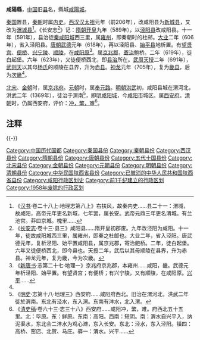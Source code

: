 {{Dablink|西汉时在今内蒙古自治区包头市境内设置的'''咸阳县'''，参见[[咸阳县_(西汉)|咸阳县 (西汉)]]。}}
'''咸陽縣'''，[[中国|中国]]旧[[县|县]]名，縣城[[明咸陽城|咸陽城]]。

[[秦国|秦国]]置县，[[秦朝|秦朝]]时属[[内史_(秦汉行政区)|内史]]。[[西汉|西汉]][[汉太祖|汉太祖]]元年（前206年），改咸阳县为[[新城县_(西汉)|新城县]]，又改为[[渭城县|渭城县]]<ref>《[[汉书|汉书]]·卷二十八上·地理志第八上》右扶风，故秦内史......县二十一：渭城，故咸阳，高帝元年更名新城，七年罢，属长安。武帝元鼎三年更名渭城。有兰池宫。莽曰京城。槐里......</ref>。《长安志<ref name="a1">《[[长安志|长安志]]·卷十三·县三》咸阳县......隋开皇初郡废。九年改泾阳为咸阳。十一年，徒故咸阳城西三里，属雍州，即秦之杜邮也。大业二年，省入泾阳。唐武德元年，复析泾阳、始平置咸阳县，属京兆郡，寄治鲍桥。二年，徒白起堡。六年又徒便桥西北，即今县也。天授二年，武后以其母顺陵在县界，升为赤县。神龙元年，复为畿，今为次畿。</ref>》记：[[隋朝|隋朝]][[开皇|开皇]]九年（589年），以[[泾阳县|泾阳县]]改咸阳县。十一年（591年），县治徒[[秦咸阳城|秦咸阳城]]西三里，属[[雍州_(后赵)|雍州]]，即秦朝时的杜邮。[[大业_(年号)|大业]]二年（606年），省入泾阳县。[[唐朝|唐朝]][[武德|武德]]元年（618年），再以泾阳县、[[始平县|始平县]]地析置。有[[望贤宫|望贤宫]]、[[便桥|便桥]]、[[興寧陵_(唐)|兴宁陵]]、[[唐顺陵|顺陵]]，在[[咸阳原|咸阳原]]<ref>《[[新唐书|新唐书]]·志第二十七·地理一》京兆府京兆郡，本雍州......咸阳，畿。武德元年析泾阳、始平置。有望贤宫；有便桥；有兴宁陵，又有顺陵，在咸阳原。[[兴平县|兴平]]......</ref>。属[[京兆郡|京兆郡]]，[[寄治|寄治]]鲍桥。二年（619年），徒白起堡。六年（623年），又徒便桥西北，即[[唐咸阳城|县治]]所在。[[武周|武周]][[天授_(武周)|天授]]二年（691年），[[武则天|武则天]]以其母[[孝明高皇后|杨氏]]的顺陵在县界，升为[[赤县_(行政区划)|赤县]]。[[神龍_(年號)|神龙]]元年（705年），复为[[畿县|畿县]]，后为[[次畿|次畿]]<ref name="a1"/>。

[[北宋|北宋]]、[[金朝|金朝]]时，属[[京兆府|京兆府]]。[[元朝|元朝]]时，属[[奉元路|奉元路]]。[[明朝|明朝]][[洪武|洪武]]初，咸阳县城在渭河北，洪武二年（1369年），徒治于渭南<ref>《[[明史|明史]]·志第十八·地理三》西安府......咸阳府西北。旧治在渭河北，洪武二年徙於渭南。东北有泾水，东入渭。东南有沣水，北入渭。</ref>，即[[明咸阳城|明咸阳城]]，今[[咸阳市|咸阳市]]城区。属[[西安府|西安府]]。[[清朝|清朝]]时，仍属西安府，评价：[[衝繁疲難|冲，繁，难]]<ref>《[[清史稿|清史稿]]·卷六十三·志三十八》西安府......咸阳冲，繁，难。府西北五十五里。北：毕原。东：鲜原。东南：高阳。西南：短阴。南：渭水自兴平入，纳泥渠水，东北会二沣水为鸡心滩，东入长安。东北：泾水，东入泾阳。镇四：高桥、窑店、北贺、马庄。驿一：渭水。兴平......</ref>。

== 注释 ==

{{Reflist|2}}

{{-}}
{{s-start}}
{{s-bef|before=[[洛阳|洛阳]]|row=1}}
{{s-ttl|title=[[中國首都|中國首都]]
|years=前221年-前207年|row=1}}
{{s-aft|after=[[长安|长安]]（[[西安|西安]]）|row=1}}
{{end}}


{{中国都城}}
{{中华民国陕西省行政区划}}

[[Category:中国历代国都|Category:中国历代国都]]
[[Category:秦国县份|Category:秦国县份]]
[[Category:秦朝县份|Category:秦朝县份]]
[[Category:西汉县份|Category:西汉县份]]
[[Category:隋朝县份|Category:隋朝县份]]
[[Category:唐朝县份|Category:唐朝县份]]
[[Category:五代十国县份|Category:五代十国县份]]
[[Category:北宋县份|Category:北宋县份]]
[[Category:金朝县份|Category:金朝县份]]
[[Category:元朝县份|Category:元朝县份]]
[[Category:明朝县份|Category:明朝县份]]
[[Category:清朝县份|Category:清朝县份]]
[[Category:中华民国陕西省县份|Category:中华民国陕西省县份]]
[[Category:已撤消的中华人民共和国陕西省县份|Category:已撤消的中华人民共和国陕西省县份]]
[[Category:咸阳行政区划史|Category:咸阳行政区划史]]
[[Category:前1千纪建立的行政区划|Category:前1千纪建立的行政区划]]
[[Category:1958年废除的行政区划|Category:1958年废除的行政区划]]